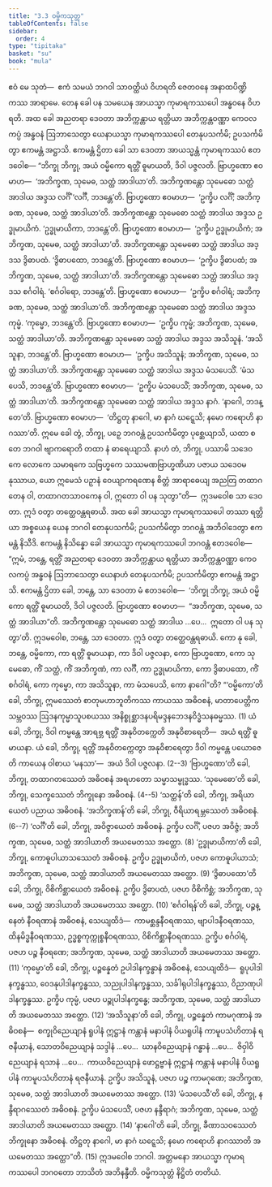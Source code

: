 ```yaml
---
title: "3.3 ဝမ္မိကသုတ္တ"
tableOfContents: false
sidebar:
  order: 4
type: "tipitaka"
basket: "su"
book: "mula"
---
```



<DynamicBreadcrumb />

<Division number="249" book="mula">

<Paragraph number="837" book="mula">
ဧဝံ မေ သုတံ—  ဧကံ သမယံ ဘဂဝါ သာဝတ္ထိယံ ဝိဟရတိ ဇေတဝနေ အနာထပိဏ္ဍိကဿ အာရာမေ. တေန ခေါ ပန သမယေန အာယသ္မာ ကုမာရကဿပေါ အန္ဓဝနေ ဝိဟရတိ. အထ ခေါ အညတရာ ဒေဝတာ အဘိက္ကန္တာယ ရတ္တိယာ အဘိက္ကန္တဝဏ္ဏာ ကေဝလကပ္ပံ အန္ဓဝနံ ဩဘာသေတွာ ယေနာယသ္မာ ကုမာရကဿပေါ တေနုပသင်္ကမိ; ဥပသင်္ကမိတွာ ဧကမန္တံ အဋ္ဌာသိ. ဧကမန္တံ ဌိတာ ခေါ သာ ဒေဝတာ အာယသ္မန္တံ ကုမာရကဿပံ ဧတဒဝေါစ—
</Paragraph>

<Paragraph number="838" book="mula">
“ဘိက္ခု ဘိက္ခု, အယံ ဝမ္မိကော ရတ္တိံ ဓူမာယတိ, ဒိဝါ ပဇ္ဇလတိ. ဗြာဟ္မဏော ဧဝမာဟ—  ‘အဘိက္ခဏ, သုမေဓ, သတ္ထံ အာဒါယာ’တိ. အဘိက္ခဏန္တော သုမေဓော သတ္ထံ အာဒါယ အဒ္ဒသ လင်္ဂိံ ‘လင်္ဂီ, ဘဒန္တေ’တိ. ဗြာဟ္မဏော ဧဝမာဟ—  ‘ဥက္ခိပ လင်္ဂိံ; အဘိက္ခဏ, သုမေဓ, သတ္ထံ အာဒါယာ’တိ. အဘိက္ခဏန္တော သုမေဓော သတ္ထံ အာဒါယ အဒ္ဒသ ဥဒ္ဓုမာယိကံ. ‘ဥဒ္ဓုမာယိကာ, ဘဒန္တေ’တိ. ဗြာဟ္မဏော ဧဝမာဟ—  ‘ဥက္ခိပ ဥဒ္ဓုမာယိကံ; အဘိက္ခဏ, သုမေဓ, သတ္ထံ အာဒါယာ’တိ. အဘိက္ခဏန္တော သုမေဓော သတ္ထံ အာဒါယ အဒ္ဒသ ဒွိဓာပထံ. ‘ဒွိဓာပထော, ဘဒန္တေ’တိ. ဗြာဟ္မဏော ဧဝမာဟ—  ‘ဥက္ခိပ ဒွိဓာပထံ; အဘိက္ခဏ, သုမေဓ, သတ္ထံ အာဒါယာ’တိ. အဘိက္ခဏန္တော သုမေဓော သတ္ထံ အာဒါယ အဒ္ဒသ စင်္ဂဝါရံ. ‘စင်္ဂဝါရော, ဘဒန္တေ’တိ. ဗြာဟ္မဏော ဧဝမာဟ—  ‘ဥက္ခိပ စင်္ဂဝါရံ; အဘိက္ခဏ, သုမေဓ, သတ္ထံ အာဒါယာ’တိ. အဘိက္ခဏန္တော သုမေဓော သတ္ထံ အာဒါယ အဒ္ဒသ ကုမ္မံ. ‘ကုမ္မော, ဘဒန္တေ’တိ. ဗြာဟ္မဏော ဧဝမာဟ—  ‘ဥက္ခိပ ကုမ္မံ; အဘိက္ခဏ, သုမေဓ, သတ္ထံ အာဒါယာ’တိ. အဘိက္ခဏန္တော သုမေဓော သတ္ထံ အာဒါယ အဒ္ဒသ အသိသူနံ. ‘အသိသူနာ, ဘဒန္တေ’တိ. ဗြာဟ္မဏော ဧဝမာဟ—  ‘ဥက္ခိပ အသိသူနံ; အဘိက္ခဏ, သုမေဓ, သတ္ထံ အာဒါယာ’တိ. အဘိက္ခဏန္တော သုမေဓော သတ္ထံ အာဒါယ အဒ္ဒသ မံသပေသိံ. ‘မံသပေသိ, ဘဒန္တေ’တိ. ဗြာဟ္မဏော ဧဝမာဟ—  ‘ဥက္ခိပ မံသပေသိံ; အဘိက္ခဏ, သုမေဓ, သတ္ထံ အာဒါယာ’တိ. အဘိက္ခဏန္တော သုမေဓော သတ္ထံ အာဒါယ အဒ္ဒသ နာဂံ. ‘နာဂေါ, ဘဒန္တေ’တိ. ဗြာဟ္မဏော ဧဝမာဟ—  ‘တိဋ္ဌတု နာဂေါ, မာ နာဂံ ဃဋ္ဋေသိ; နမော ကရောဟိ နာဂဿာ’တိ.
</Paragraph>

<Paragraph number="839" book="mula">
ဣမေ ခေါ တွံ, ဘိက္ခု, ပဉှေ ဘဂဝန္တံ ဥပသင်္ကမိတွာ ပုစ္ဆေယျာသိ, ယထာ စ တေ ဘဂဝါ ဗျာကရောတိ တထာ နံ ဓာရေယျာသိ. နာဟံ တံ, ဘိက္ခု, ပဿာမိ သဒေဝကေ လောကေ သမာရကေ သဗြဟ္မကေ သဿမဏဗြာဟ္မဏိယာ ပဇာယ သဒေဝမနုဿာယ, ယော ဣမေသံ ပဉှာနံ ဝေယျာကရဏေန စိတ္တံ အာရာဓေယျ အညတြ တထာဂတေန ဝါ, တထာဂတသာဝကေန ဝါ, ဣတော ဝါ ပန သုတွာ”တိ—  ဣဒမဝေါစ သာ ဒေဝတာ. ဣဒံ ဝတွာ တတ္ထေဝန္တရဓာယိ.
</Paragraph>

</Division>
<Division number="250" book="mula">

<Paragraph number="840" book="mula">
အထ ခေါ အာယသ္မာ ကုမာရကဿပေါ တဿာ ရတ္တိယာ အစ္စယေန ယေန ဘဂဝါ တေနုပသင်္ကမိ; ဥပသင်္ကမိတွာ ဘဂဝန္တံ အဘိဝါဒေတွာ ဧကမန္တံ နိသီဒိ. ဧကမန္တံ နိသိန္နော ခေါ အာယသ္မာ ကုမာရကဿပေါ ဘဂဝန္တံ ဧတဒဝေါစ—  “ဣမံ, ဘန္တေ, ရတ္တိံ အညတရာ ဒေဝတာ အဘိက္ကန္တာယ ရတ္တိယာ အဘိက္ကန္တဝဏ္ဏာ ကေဝလကပ္ပံ အန္ဓဝနံ ဩဘာသေတွာ ယေနာဟံ တေနုပသင်္ကမိ; ဥပသင်္ကမိတွာ ဧကမန္တံ အဋ္ဌာသိ. ဧကမန္တံ ဌိတာ ခေါ, ဘန္တေ, သာ ဒေဝတာ မံ ဧတဒဝေါစ—  ‘ဘိက္ခု ဘိက္ခု, အယံ ဝမ္မိကော ရတ္တိံ ဓူမာယတိ, ဒိဝါ ပဇ္ဇလတိ. ဗြာဟ္မဏော ဧဝမာဟ—  “အဘိက္ခဏ, သုမေဓ, သတ္ထံ အာဒါယာ”တိ. အဘိက္ခဏန္တော သုမေဓော သတ္ထံ အာဒါယ …ပေ…  ဣတော ဝါ ပန သုတွာ’တိ. ဣဒမဝေါစ, ဘန္တေ, သာ ဒေဝတာ. ဣဒံ ဝတွာ တတ္ထေဝန္တရဓာယိ. ကော နု ခေါ, ဘန္တေ, ဝမ္မိကော, ကာ ရတ္တိံ ဓူမာယနာ, ကာ ဒိဝါ ပဇ္ဇလနာ, ကော ဗြာဟ္မဏော, ကော သုမေဓော, ကိံ သတ္ထံ, ကိံ အဘိက္ခဏံ, ကာ လင်္ဂီ, ကာ ဥဒ္ဓုမာယိကာ, ကော ဒွိဓာပထော, ကိံ စင်္ဂဝါရံ, ကော ကုမ္မော, ကာ အသိသူနာ, ကာ မံသပေသိ, ကော နာဂေါ”တိ?
</Paragraph>

</Division>
<Division number="251" book="mula">

<Paragraph number="841" book="mula">
“‘ဝမ္မိကော’တိ ခေါ, ဘိက္ခု, ဣမဿေတံ စာတုမဟာဘူတိကဿ ကာယဿ အဓိဝစနံ, မာတာပေတ္တိကသမ္ဘဝဿ ဩဒနကုမ္မာသူပစယဿ အနိစ္စုစ္ဆာဒနပရိမဒ္ဒနဘေဒနဝိဒ္ဓံသနဓမ္မဿ. (1)
</Paragraph>

<Paragraph number="842" book="mula">
ယံ ခေါ, ဘိက္ခု, ဒိဝါ ကမ္မန္တေ အာရဗ္ဘ ရတ္တိံ အနုဝိတက္ကေတိ အနုဝိစာရေတိ—  အယံ ရတ္တိံ ဓူမာယနာ. ယံ ခေါ, ဘိက္ခု, ရတ္တိံ အနုဝိတက္ကေတွာ အနုဝိစာရေတွာ ဒိဝါ ကမ္မန္တေ ပယောဇေတိ ကာယေန ဝါစာယ ‘မနသာ’—  အယံ ဒိဝါ ပဇ္ဇလနာ. (2--3)
</Paragraph>

<Paragraph number="843" book="mula">
‘ဗြာဟ္မဏော’တိ ခေါ, ဘိက္ခု, တထာဂတဿေတံ အဓိဝစနံ အရဟတော သမ္မာသမ္ဗုဒ္ဓဿ. ‘သုမေဓော’တိ ခေါ, ဘိက္ခု, သေက္ခဿေတံ ဘိက္ခုနော အဓိဝစနံ. (4--5)
</Paragraph>

<Paragraph number="844" book="mula">
‘သတ္ထန်’တိ ခေါ, ဘိက္ခု, အရိယာယေတံ ပညာယ အဓိဝစနံ. ‘အဘိက္ခဏန်’တိ ခေါ, ဘိက္ခု, ဝီရိယာရမ္ဘဿေတံ အဓိဝစနံ. (6--7)
</Paragraph>

<Paragraph number="845" book="mula">
‘လင်္ဂီ’တိ ခေါ, ဘိက္ခု, အဝိဇ္ဇာယေတံ အဓိဝစနံ. ဥက္ခိပ လင်္ဂိံ, ပဇဟ အဝိဇ္ဇံ; အဘိက္ခဏ, သုမေဓ, သတ္ထံ အာဒါယာတိ အယမေတဿ အတ္ထော. (8)
</Paragraph>

<Paragraph number="846" book="mula">
‘ဥဒ္ဓုမာယိကာ’တိ ခေါ, ဘိက္ခု, ကောဓူပါယာသဿေတံ အဓိဝစနံ. ဥက္ခိပ ဥဒ္ဓုမာယိကံ, ပဇဟ ကောဓူပါယာသံ; အဘိက္ခဏ, သုမေဓ, သတ္ထံ အာဒါယာတိ အယမေတဿ အတ္ထော. (9)
</Paragraph>

<Paragraph number="847" book="mula">
‘ဒွိဓာပထော’တိ ခေါ, ဘိက္ခု, ဝိစိကိစ္ဆာယေတံ အဓိဝစနံ. ဥက္ခိပ ဒွိဓာပထံ, ပဇဟ ဝိစိကိစ္ဆံ; အဘိက္ခဏ, သုမေဓ, သတ္ထံ အာဒါယာတိ အယမေတဿ အတ္ထော. (10)
</Paragraph>

<Paragraph number="848" book="mula">
‘စင်္ဂဝါရန်’တိ ခေါ, ဘိက္ခု, ပဉ္စန္နေတံ နီဝရဏာနံ အဓိဝစနံ, သေယျထိဒံ—  ကာမစ္ဆန္ဒနီဝရဏဿ, ဗျာပါဒနီဝရဏဿ, ထိနမိဒ္ဓနီဝရဏဿ, ဥဒ္ဓစ္စကုက္ကုစ္စနီဝရဏဿ, ဝိစိကိစ္ဆာနီဝရဏဿ. ဥက္ခိပ စင်္ဂဝါရံ, ပဇဟ ပဉ္စ နီဝရဏေ; အဘိက္ခဏ, သုမေဓ, သတ္ထံ အာဒါယာတိ အယမေတဿ အတ္ထော. (11)
</Paragraph>

<Paragraph number="849" book="mula">
‘ကုမ္မော’တိ ခေါ, ဘိက္ခု, ပဉ္စန္နေတံ ဥပါဒါနက္ခန္ဓာနံ အဓိဝစနံ, သေယျထိဒံ—  ရူပုပါဒါနက္ခန္ဓဿ, ဝေဒနုပါဒါနက္ခန္ဓဿ, သညုပါဒါနက္ခန္ဓဿ, သင်္ခါရုပါဒါနက္ခန္ဓဿ, ဝိညာဏုပါဒါနက္ခန္ဓဿ. ဥက္ခိပ ကုမ္မံ, ပဇဟ ပဉ္စုပါဒါနက္ခန္ဓေ; အဘိက္ခဏ, သုမေဓ, သတ္ထံ အာဒါယာတိ အယမေတဿ အတ္ထော. (12)
</Paragraph>

<Paragraph number="850" book="mula">
‘အသိသူနာ’တိ ခေါ, ဘိက္ခု, ပဉ္စန္နေတံ ကာမဂုဏာနံ အဓိဝစနံ—  စက္ခုဝိညေယျာနံ ရူပါနံ ဣဋ္ဌာနံ ကန္တာနံ မနာပါနံ ပိယရူပါနံ ကာမူပသံဟိတာနံ ရဇနီယာနံ, သောတဝိညေယျာနံ သဒ္ဒါနံ …ပေ…  ဃာနဝိညေယျာနံ ဂန္ဓာနံ …ပေ…  ဇိဝှါဝိညေယျာနံ ရသာနံ …ပေ…  ကာယဝိညေယျာနံ ဖောဋ္ဌဗ္ဗာနံ ဣဋ္ဌာနံ ကန္တာနံ မနာပါနံ ပိယရူပါနံ ကာမူပသံဟိတာနံ ရဇနီယာနံ. ဥက္ခိပ အသိသူနံ, ပဇဟ ပဉ္စ ကာမဂုဏေ; အဘိက္ခဏ, သုမေဓ, သတ္ထံ အာဒါယာတိ အယမေတဿ အတ္ထော. (13)
</Paragraph>

<Paragraph number="851" book="mula">
‘မံသပေသီ’တိ ခေါ, ဘိက္ခု, နန္ဒီရာဂဿေတံ အဓိဝစနံ. ဥက္ခိပ မံသပေသိံ, ပဇဟ နန္ဒီရာဂံ; အဘိက္ခဏ, သုမေဓ, သတ္ထံ အာဒါယာတိ အယမေတဿ အတ္ထော. (14)
</Paragraph>

<Paragraph number="852" book="mula">
‘နာဂေါ’တိ ခေါ, ဘိက္ခု, ခီဏာသဝဿေတံ ဘိက္ခုနော အဓိဝစနံ. တိဋ္ဌတု နာဂေါ, မာ နာဂံ ဃဋ္ဋေသိ; နမော ကရောဟိ နာဂဿာတိ အယမေတဿ အတ္ထော”တိ. (15)
</Paragraph>

<Paragraph number="853" book="mula">
ဣဒမဝေါစ ဘဂဝါ. အတ္တမနော အာယသ္မာ ကုမာရကဿပေါ ဘဂဝတော ဘာသိတံ အဘိနန္ဒီတိ.

</Paragraph>
</Division>

<Paragraph number="854" type="center" book="mula">
ဝမ္မိကသုတ္တံ နိဋ္ဌိတံ တတိယံ.
</Paragraph>